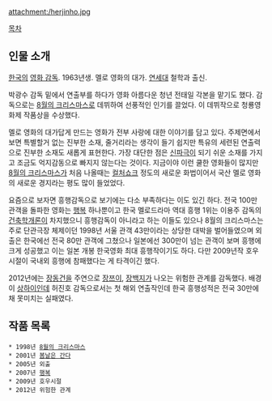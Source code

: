 attachment:/herjinho.jpg

[[목차]]

== 인물 소개 ==
[[한국]]의 [[영화 감독]]. 1963년생. 멜로 영화의 대가. [[연세대]] 철학과 출신.

박광수 감독 밑에서 연출부를 하다가 영화 아름다운 청년 전태일 각본을 맡기도 했다. 감독으로는 [[8월의 크리스마스]]로 데뷔하여 선풍적인 인기를 끌었다. 이 데뷔작으로 청룡영화제 작품상을 수상했다.

멜로 영화의 대가답게 만드는 영화가 전부 사랑에 대한 이야기를 담고 있다. 주제면에서 보면 특별할거 없는 진부한 소재, 줄거리라는 생각이 들기 쉽지만 특유의 세련된 연출력으로 진부한 소재도 새롭게 표현한다. 가장 대단한 점은 [[신파극]]이 되기 쉬운 소재를 가지고 조금도 억지감동으로 빠지지 않는다는 것이다. 지금이야 이런 쿨한 영화들이 많지만 [[8월의 크리스마스]]가 처음 나올때는 [[컬처쇼크]] 정도의 새로운 화법이어서 국산 멜로 영화의 새로운 경지라는 평도 많이 들었었다.

요즘으로 보자면 흥행감독으로 보기에는 다소 부족하다는 이도 있긴 하다. 전국 100만 관객을 돌파한 영화는 [[행복]] 하나뿐이고 한국 멜로드라마 역대 흥행 1위는 이용주 감독의 [[건축학개론]]이 차지했으니 흥행감독이 아니라고 하는 이들도 있으나 8월의 크리스마스는 주로 단관극장 체제이던 1998년 서울 관객 43만이라는 상당한 대박을 벌어들였으며 외출은 한국에선 전국 80만 관객에 그쳤으나 일본에선 300만이 넘는 관객이 보며 흥행에 크게 성공했고 이는 일본 개봉 한국영화 최대 흥행작이기도 하다. 다만 2009년작 호우시절이 국내외 흥행에 참패했다는 게 타격이긴 했다.

2012년에는 [[장동건]]을 주연으로 [[장쯔이]], [[장백지]]가 나오는 위험한 관계를 감독했다. 배경이 [[상하이]]인데 허진호 감독으로서는 첫 해외 연출작인데 한국 흥행성적은 전국 30만에 채 못미치는 실패였다.

== 작품 목록 ==
 * 1998년 [[8월의 크리스마스]]
 * 2001년 [[봄날은 간다]]
 * 2005년 외출
 * 2007년 [[행복]]
 * 2009년 호우시절
 * 2012년 위험한 관계
